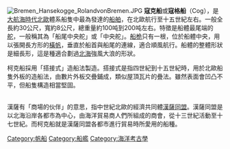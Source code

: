 {{unreferenced|time=2020-01-17T11:38:14+00:00}}
[[File:Bremen_Hansekogge_RolandvonBremen.JPG|thumb]]
'''寇克船'''或'''寇格船'''（Cog），是[[大航海時代|大航海時代]][[北歐|北歐]]體系船隻中最為發達的[[船舶|船舶]]，在北歐航行至十五世紀左右。一般全長約30公尺，寬約8公尺，總重量約100吨到200吨左右。特徵是船體最尾端的[[舵|舵]]，一般稱其為「船尾中央舵」或「中央舵」。[[船桅|船桅]]只有一根，位於船體中央，用以張開長方形的[[橫帆|橫帆]]，垂直於船首與船尾的連線，適合順風航行。船體的整體形狀是細長形，這是種適合劃過[[北海_(大西洋)|北海]]強風大浪的形狀。

柯克船採用「搭接式」造船法製造。搭接式是指四世紀到十五世紀時，用於北歐船隻外板的造船法，由數片外板交疊鋪成，類似屋頂瓦片的疊法。雖然表面會凹凸不平，但船隻構造相當堅固。

<br>{{Fact|柯克船在過去也被稱作「漢薩·柯克船（Hanse cockle）」。|time=2010-10-16}}漢薩有「商場的伙伴」的意思，指中世紀北歐的經濟共同體[[漢薩同盟|漢薩同盟]]。漢薩同盟是以北海沿岸各都市為中心，由海洋貿易商人們所組成的商會，從十三世紀活動至十七世紀。而柯克船就是漢薩同盟各都市進行貿易時所愛用的船種。

{{帆船}}
[[Category:帆船|Category:帆船]]
[[Category:船艦|Category:船艦]]
[[Category:海洋考古學|Category:海洋考古學]]